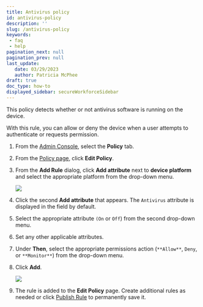 ```yaml
---
title: Antivirus policy
id: antivirus-policy
description: ''
slug: /antivirus-policy
keywords: 
 - faq
 - help
pagination_next: null
pagination_prev: null
last_update: 
   date: 03/29/2023
   author: Patricia McPhee
draft: true
doc_type: how-to
displayed_sidebar: secureWorkforceSidebar
---
```



This policy detects whether or not antivirus software is running on the device.

With this rule, you can allow or deny the device when a user attempts to authenticate or requests permission. 

<SupportedOsAuthenticatorWindowsOnly />



1. From the [Admin Console](/docs/secure-work/workforce-settings/admin-console/admin-console-login), select the **Policy** tab.

2. From the [Policy page](/docs/secure-work/workforce-settings/policy/policy-writing/writing-policy#creating-rules), click **Edit Policy**. 

3. From the **Add Rule** dialog, click **Add attribute** next to **device platform** and select the appropriate platform from the drop-down menu. 

   ![](/images/policy/device_platform_windows.PNG)

4. Click the second **Add attribute** that appears. The `Antivirus` attribute is displayed in the field by default.

5. Select the appropriate attribute `(On` or `Off`) from the second drop-down menu.

6. Set any other applicable attributes.

7. Under **Then**, select the appropriate permissions action (`**Allow**`, `Deny`, or `**Monitor**`) from the drop-down menu.

8. Click **Add**. 

   ![](/images/policy/antivirus_windows_on.PNG)

9. The rule is added to the **Edit Policy** page. Create additional rules as needed or click [Publish Rule](/docs/secure-work/workforce-settings/policy/policy-publish-rules/publishing-rules) to permanently save it.

